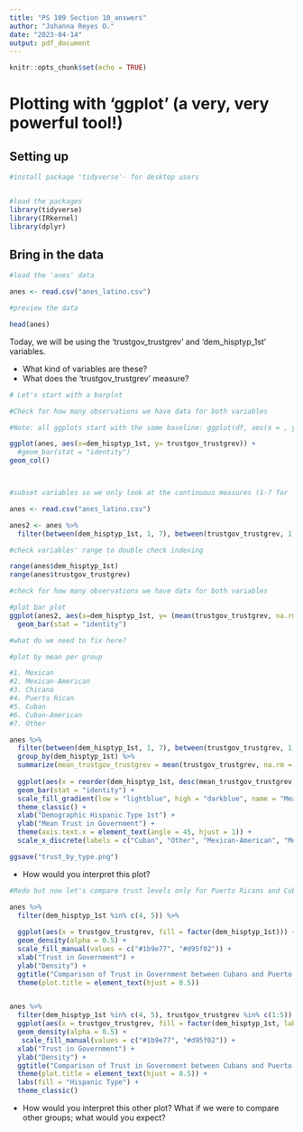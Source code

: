 ```yaml
---
title: "PS 109 Section 10_answers"
author: "Johanna Reyes O."
date: "2023-04-14"
output: pdf_document
---
```


```r
knitr::opts_chunk$set(echo = TRUE)
```

# Plotting with 'ggplot' (a very, very powerful tool!)

## Setting up 
```r
#install package 'tidyverse'- for desktop users


#load the packages
library(tidyverse)
library(IRkernel)
library(dplyr)
```

## Bring in the data
```r
#load the 'anes' data 

anes <- read.csv("anes_latino.csv")

#preview the data

head(anes)

```
Today, we will be using the 'trustgov_trustgrev' and 'dem_hisptyp_1st' variables. 

* What kind of variables are these?
* What does the 'trustgov_trustgrev' measure? 

```r
# Let's start with a barplot

#Check for how many observations we have data for both variables

#Note: all ggplots start with the same baseline: ggplot(df, aes(x = , y = )), and you add components from there, using the + sign

ggplot(anes, aes(x=dem_hisptyp_1st, y= trustgov_trustgrev)) +
  #geom_bar(stat = "identity")
geom_col()




```
```r
#subset variables so we only look at the continuous measures (1-7 for 'dem_hisptyp_1st' and 1-5 for 'trustgov_trustgrev')

anes <- read.csv("anes_latino.csv")

anes2 <- anes %>%
  filter(between(dem_hisptyp_1st, 1, 7), between(trustgov_trustgrev, 1, 5))

#check variables' range to double check indexing

range(anes$dem_hisptyp_1st)
range(anes$trustgov_trustgrev)

#check for how many observations we have data for both variables

#plot bar plot
ggplot(anes2, aes(x=dem_hisptyp_1st, y= (mean(trustgov_trustgrev, na.rm = TRUE)))) +
  geom_bar(stat = "identity")

#what do we need to fix here?

#plot by mean per group

#1. Mexican
#2. Mexican-American 
#3. Chicano
#4. Puerto Rican 
#5. Cuban 
#6. Cuban-American
#7. Other

anes %>%
  filter(between(dem_hisptyp_1st, 1, 7), between(trustgov_trustgrev, 1, 5)) %>%
  group_by(dem_hisptyp_1st) %>%
  summarize(mean_trustgov_trustgrev = mean(trustgov_trustgrev, na.rm = TRUE)) %>%
  
  ggplot(aes(x = reorder(dem_hisptyp_1st, desc(mean_trustgov_trustgrev)), y = mean_trustgov_trustgrev, fill = mean_trustgov_trustgrev)) +
  geom_bar(stat = "identity") +
  scale_fill_gradient(low = "lightblue", high = "darkblue", name = "Mean Trust in Government") +
  theme_classic() +
  xlab("Demographic Hispanic Type 1st") +
  ylab("Mean Trust in Government") +
  theme(axis.text.x = element_text(angle = 45, hjust = 1)) +
  scale_x_discrete(labels = c("Cuban", "Other", "Mexican-American", "Mexican", "Chicano", "Puerto Rican", "Cuban-American"))

ggsave("trust_by_type.png")
```

* How would you interpret this plot? 

```r
#Redo but now let's compare trust levels only for Puerto Ricans and Cubas. Plot a density plot, make sure to give them each a different color to differentiate. 

anes %>%
  filter(dem_hisptyp_1st %in% c(4, 5)) %>%
  
  ggplot(aes(x = trustgov_trustgrev, fill = factor(dem_hisptyp_1st))) +
  geom_density(alpha = 0.5) +
  scale_fill_manual(values = c("#1b9e77", "#d95f02")) +
  xlab("Trust in Government") +
  ylab("Density") +
  ggtitle("Comparison of Trust in Government between Cubans and Puerto Ricans") +
  theme(plot.title = element_text(hjust = 0.5))


anes %>%
  filter(dem_hisptyp_1st %in% c(4, 5), trustgov_trustgrev %in% c(1:5)) %>%
  ggplot(aes(x = trustgov_trustgrev, fill = factor(dem_hisptyp_1st, labels = c("Puerto Ricans", "Cubans")))) +
  geom_density(alpha = 0.5) +
   scale_fill_manual(values = c("#1b9e77", "#d95f02")) +
  xlab("Trust in Government") +
  ylab("Density") +
  ggtitle("Comparison of Trust in Government between Cubans and Puerto Ricans") +
  theme(plot.title = element_text(hjust = 0.5)) +
  labs(fill = "Hispanic Type") +
  theme_classic()

```

* How would you interpret this other plot? What if we were to compare other groups; what would you expect?